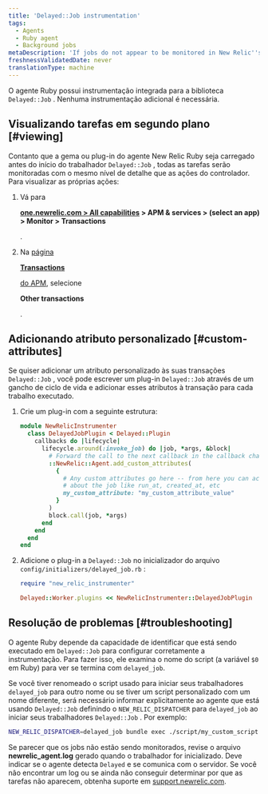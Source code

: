 ```yaml
---
title: 'Delayed::Job instrumentation'
tags:
  - Agents
  - Ruby agent
  - Background jobs
metaDescription: 'If jobs do not appear to be monitored in New Relic''s Delayed:Job library, review your Ruby agent''s log file.'
freshnessValidatedDate: never
translationType: machine
---
```


O agente Ruby possui instrumentação integrada para a biblioteca `Delayed::Job` . Nenhuma instrumentação adicional é necessária.

## Visualizando tarefas em segundo plano [#viewing]

Contanto que a gema ou plug-in do agente New Relic Ruby seja carregado antes do início do trabalhador `Delayed::Job` , todas as tarefas serão monitoradas com o mesmo nível de detalhe que as ações do controlador. Para visualizar as próprias ações:

1. Vá para

   <DNT>**[one.newrelic.com > All capabilities](https://one.newrelic.com/all-capabilities) > APM & services > (select an app) > Monitor > Transactions**</DNT>

   .

2. Na [página ](/docs/apm/applications-menu/monitoring/transactions-page)

   <DNT>[**Transactions**](/docs/apm/applications-menu/monitoring/transactions-page)</DNT>

   [ do APM](/docs/apm/applications-menu/monitoring/transactions-page), selecione

   <DNT>**Other transactions**</DNT>

   .

## Adicionando atributo personalizado [#custom-attributes]

Se quiser adicionar um atributo personalizado às suas transações `Delayed::Job` , você pode escrever um plug-in `Delayed::Job` através de um gancho de ciclo de vida e adicionar esses atributos à transação para cada trabalho executado.

1. Crie um plug-in com a seguinte estrutura:

   ```ruby
   module NewRelicInstrumenter
     class DelayedJobPlugin < Delayed::Plugin
       callbacks do |lifecycle|
         lifecycle.around(:invoke_job) do |job, *args, &block|
           # Forward the call to the next callback in the callback chain
           ::NewRelic::Agent.add_custom_attributes(
             {
               # Any custom attributes go here -- from here you can access info
               # about the job like run_at, created_at, etc
               my_custom_attribute: "my_custom_attribute_value"
             }
           )
           block.call(job, *args)
         end
       end
     end
   end
   ```

2. Adicione o plug-in a `Delayed::Job` no inicializador do arquivo `config/initializers/delayed_job.rb` :

   ```ruby
   require "new_relic_instrumenter"

   Delayed::Worker.plugins << NewRelicInstrumenter::DelayedJobPlugin
   ```

## Resolução de problemas [#troubleshooting]

O agente Ruby depende da capacidade de identificar que está sendo executado em `Delayed::Job` para configurar corretamente a instrumentação. Para fazer isso, ele examina o nome do script (a variável `$0` em Ruby) para ver se termina com `delayed_job`.

Se você tiver renomeado o script usado para iniciar seus trabalhadores `delayed_job` para outro nome ou se tiver um script personalizado com um nome diferente, será necessário informar explicitamente ao agente que está usando `Delayed::Job` definindo o `NEW_RELIC_DISPATCHER` para `delayed_job` ao iniciar seus trabalhadores `Delayed::Job` . Por exemplo:

```bash
NEW_RELIC_DISPATCHER=delayed_job bundle exec ./script/my_custom_script
```

Se parecer que os jobs não estão sendo monitorados, revise o arquivo <DNT>**newrelic_agent.log**</DNT> gerado quando o trabalhador for inicializado. Deve indicar se o agente detecta `Delayed` e se comunica com o servidor. Se você não encontrar um log ou se ainda não conseguir determinar por que as tarefas não aparecem, obtenha suporte em [support.newrelic.com](https://support.newrelic.com "O link abre em uma nova janela").